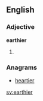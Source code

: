 ==English==

===Adjective===
'''earthier'''

# {{en-comparative of|earthy}}

===Anagrams===
* [[heartier#English|heartier]]

[[sv:earthier]]